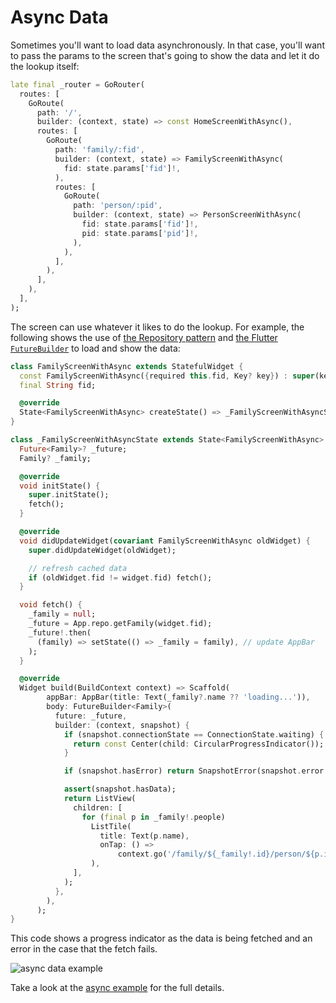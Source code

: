# Async Data

Sometimes you'll want to load data asynchronously. In that case, you'll want to
pass the params to the screen that's going to show the data and let it do the
lookup itself:

```dart
late final _router = GoRouter(
  routes: [
    GoRoute(
      path: '/',
      builder: (context, state) => const HomeScreenWithAsync(),
      routes: [
        GoRoute(
          path: 'family/:fid',
          builder: (context, state) => FamilyScreenWithAsync(
            fid: state.params['fid']!,
          ),
          routes: [
            GoRoute(
              path: 'person/:pid',
              builder: (context, state) => PersonScreenWithAsync(
                fid: state.params['fid']!,
                pid: state.params['pid']!,
              ),
            ),
          ],
        ),
      ],
    ),
  ],
);
```

The screen can use whatever it likes to do the lookup. For example, the
following shows the use of [the Repository
pattern](https://martinfowler.com/eaaCatalog/repository.html) and [the Flutter
`FutureBuilder`](https://api.flutter.dev/flutter/widgets/FutureBuilder-class.html)
to load and show the data:

```dart
class FamilyScreenWithAsync extends StatefulWidget {
  const FamilyScreenWithAsync({required this.fid, Key? key}) : super(key: key);
  final String fid;

  @override
  State<FamilyScreenWithAsync> createState() => _FamilyScreenWithAsyncState();
}

class _FamilyScreenWithAsyncState extends State<FamilyScreenWithAsync> {
  Future<Family>? _future;
  Family? _family;

  @override
  void initState() {
    super.initState();
    fetch();
  }

  @override
  void didUpdateWidget(covariant FamilyScreenWithAsync oldWidget) {
    super.didUpdateWidget(oldWidget);

    // refresh cached data
    if (oldWidget.fid != widget.fid) fetch();
  }

  void fetch() {
    _family = null;
    _future = App.repo.getFamily(widget.fid);
    _future!.then(
      (family) => setState(() => _family = family), // update AppBar
    );
  }

  @override
  Widget build(BuildContext context) => Scaffold(
        appBar: AppBar(title: Text(_family?.name ?? 'loading...')),
        body: FutureBuilder<Family>(
          future: _future,
          builder: (context, snapshot) {
            if (snapshot.connectionState == ConnectionState.waiting) {
              return const Center(child: CircularProgressIndicator());
            }

            if (snapshot.hasError) return SnapshotError(snapshot.error!);

            assert(snapshot.hasData);
            return ListView(
              children: [
                for (final p in _family!.people)
                  ListTile(
                    title: Text(p.name),
                    onTap: () =>
                        context.go('/family/${_family!.id}/person/${p.id}'),
                  ),
              ],
            );
          },
        ),
      );
}
```

This code shows a progress indicator as the data is being fetched and an error
in the case that the fetch fails. 

![async data example](images/async.gif)

Take a look at the [async
example](https://github.com/csells/go_router/blob/master/example/lib/async_data.dart)
for the full details.